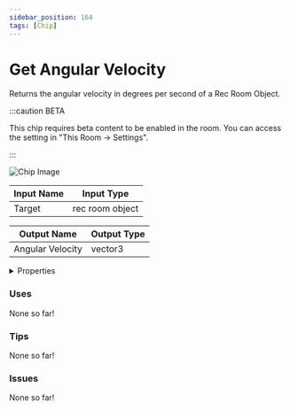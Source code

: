 ```yaml
---
sidebar_position: 164
tags: [Chip]
---
```


# Get Angular Velocity

Returns the angular velocity in degrees per second of a Rec Room Object.

:::caution BETA

This chip requires beta content to be enabled in the room. You can access the setting in "This Room -> Settings".

:::

![Chip Image](/svg/0922120c-c5b8-4109-8001-61b3131072a4.svg)

| Input Name | Input Type |
|-----------|-----------|
| Target | rec room object |

| Output Name | Output Type |
|-----------|-----------|
| Angular Velocity | vector3 |


<details>
  <summary>Properties</summary>
  <div>
    <div>
    <table>
      <thead>
        <tr>
          <th>Is beta required?</th>
          <th>✅</th>
        </tr>
        <tr>
          <th>Is this chip a trolling risk?</th>
          <th>❌</th>
        </tr>
        <tr>
          <th>Chip UUPD</th>
          <th>._uuid</th>
        </tr>
      </thead>
    </table>
    </div>
  </div>
</details>

### Uses

None so far!

### Tips

None so far!

### Issues

None so far!